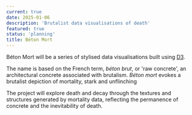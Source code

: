 ```yaml
---
current: true
date: 2025-01-06
description: 'Brutalist data visualisations of death'
featured: true
status: 'planning'
title: Béton Mort
---
```


Béton Mort will be a series of stylised data visualisations built using [D3](https://d3js.org).

The name is based on the French term, _béton brut_, or 'raw concrete', an architectural concrete associated with brutalism. _Béton mort_ evokes a brutalist depiction of mortality, stark and unflinching

The project will explore death and decay through the textures and structures generated by mortality data, reflecting the permanence of concrete and the inevitability of death.
